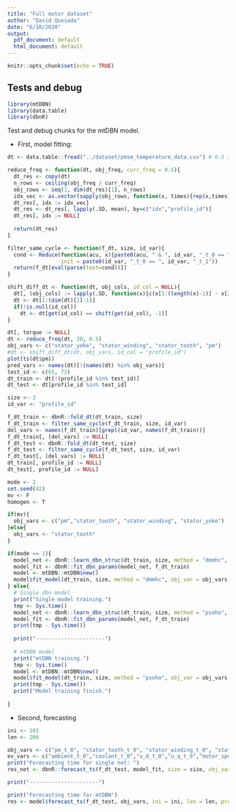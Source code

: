 ```yaml
---
title: "Full motor dataset"
author: "David Quesada"
date: "6/10/2020"
output:
  pdf_document: default
  html_document: default
---
```


```r
knitr::opts_chunk$set(echo = TRUE)
```

## Tests and debug

```r
library(mtDBN)
library(data.table)
library(dbnR)
```

Test and debug chunks for the mtDBN model.

* First, model fitting:

```r
dt <- data.table::fread("../dataset/pmsm_temperature_data.csv") # 0.5 secs between rows
```

```r
reduce_freq <- function(dt, obj_freq, curr_freq = 0.5){
  dt_res <- copy(dt)
  n_rows <- ceiling(obj_freq / curr_freq)
  obj_rows <- seq(1, dim(dt_res)[1], n_rows)
  idx_vec <- as.vector(sapply(obj_rows, function(x, times){rep(x,times)}, times=n_rows))[1:dim(dt_res)[1]]
  dt_res[, idx := idx_vec]
  dt_res <- dt_res[, lapply(.SD, mean), by=c("idx","profile_id")]
  dt_res[, idx := NULL]
  
  return(dt_res)
}

filter_same_cycle <- function(f_dt, size, id_var){
  cond <- Reduce(function(acu, x){paste0(acu, " & ", id_var, "_t_0 == ", id_var, "_t_", x)}, seq_len(size-2)+1,
                 init = paste0(id_var, "_t_0 == ", id_var, "_t_1"))
  return(f_dt[eval(parse(text=cond))])
}

shift_diff_dt <- function(dt, obj_cols, id_col = NULL){
  dt[, (obj_cols) := lapply(.SD, function(x){c(x[1:(length(x)-1)] - x[2:length(x)],NA)}), .SDcols = obj_cols]
  dt <- dt[1:(dim(dt)[1]-1)]
  if(!is.null(id_col))
    dt <- dt[get(id_col) == shift(get(id_col), -1)]
}

dt[, torque := NULL]
dt <- reduce_freq(dt, 30, 0.5)
obj_vars <- c("stator_yoke", "stator_winding", "stator_tooth", "pm")
#dt <- shift_diff_dt(dt, obj_vars, id_col = "profile_id")
plot(ts(dt$pm))
pred_vars <- names(dt)[!(names(dt) %in% obj_vars)]
test_id <- c(65, 72)
dt_train <- dt[!(profile_id %in% test_id)]
dt_test <- dt[profile_id %in% test_id]

size <- 3
id_var <- "profile_id"

f_dt_train <- dbnR::fold_dt(dt_train, size)
f_dt_train <- filter_same_cycle(f_dt_train, size, id_var)
del_vars <- names(f_dt_train)[grepl(id_var, names(f_dt_train))]
f_dt_train[, (del_vars) := NULL]
f_dt_test <- dbnR::fold_dt(dt_test, size)
f_dt_test <- filter_same_cycle(f_dt_test, size, id_var)
f_dt_test[, (del_vars) := NULL]
dt_train[, profile_id := NULL]
dt_test[, profile_id := NULL]
```

```r
mode <- 2
set.seed(42)
mv <- F
homogen <- T

if(mv){
  obj_vars <- c("pm","stator_tooth", "stator_winding", "stator_yoke")
}else{
  obj_vars <- "stator_tooth"
}

if(mode == 1){
  model_net <- dbnR::learn_dbn_struc(dt_train, size, method = "dmmhc", f_dt = f_dt_train)
  model_fit <- dbnR::fit_dbn_params(model_net, f_dt_train)
  model <- mtDBN::mtDBN$new()
  model$fit_model(dt_train, size, method = "dmmhc", obj_var = obj_vars, mv = mv, homogen = homogen, min_ind = 300, max_depth = 6, f_dt = f_dt_train, prune_val = 0.045)
} else{
  # Single dbn model
  print("Single model training.")
  tmp <- Sys.time()
  model_net <- dbnR::learn_dbn_struc(dt_train, size, method = "psoho", f_dt = f_dt_train, n_it = 50, n_ind = 50, gb_cte = 0.5, lb_cte = 0.5, r_probs = c(-0.5, 1.5), v_probs = c(10,65,25))
  model_fit <- dbnR::fit_dbn_params(model_net, f_dt_train)
  print(tmp - Sys.time())
  
  print("----------------------")
  
  # mtDBN model
  print("mtDBN training.")
  tmp <- Sys.time()
  model <- mtDBN::mtDBN$new()
  model$fit_model(dt_train, size, method = "psoho", obj_var = obj_vars, mv = mv, homogen = homogen, min_ind = 300, max_depth = 6, f_dt = f_dt_train, n_it = 50, n_ind = 50, gb_cte = 0.5, lb_cte = 0.5, r_probs = c(-0.5, 1.5), v_probs = c(10,65,25), prune_val = 0.045)
  print(tmp - Sys.time())
  print("Model training finish.")
  
} 

```

* Second, forecasting 

```r
ini <- 101
len <- 200

obj_vars <- c("pm_t_0", "stator_tooth_t_0", "stator_winding_t_0", "stator_yoke_t_0")
ev_vars <- c("ambient_t_0","coolant_t_0","u_d_t_0","u_q_t_0","motor_speed_t_0","i_d_t_0","i_q_t_0")
print("Forecasting time for single net: ")
res_net <- dbnR::forecast_ts(f_dt_test, model_fit, size = size, obj_vars = obj_vars, ini = ini, len = len, prov_ev = ev_vars)

print("----------------------")

print("Forecasting time for mtDBN")
res <- model$forecast_ts(f_dt_test, obj_vars, ini = ini, len = len, prov_ev = ev_vars)

```

